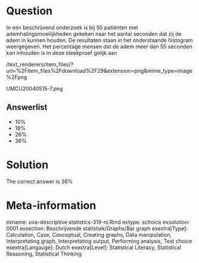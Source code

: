 Question
========

In een beschrijvend onderzoek is bij 50 patiënten met ademhalingsmoeilijkheden gekeken naar het aantal seconden dat zij de adem in kunnen houden. De resultaten staan in het onderstaande histogram weergegeven. Het percentage mensen dat de adem meer dan 55 seconden kan inhouden is in deze steekproef gelijk aan 

 /text_renderers/item_files/?url=%2Fitem_files%2Fdownload%2F29&extension=png&mime_type=image%2Fpng 

 UMCU20040515-7.png 

Answerlist
----------
* 10%
* 18%
* 26%
* 36%

Solution
========

The correct answer is  36% 

Meta-information
================
exname: uva-descriptive statistics-319-nl.Rmd 
extype: schoice 
exsolution: 0001 
exsection: Beschrijvende statistiek/Graphs/Bar graph
exextra[Type]: Calculation, Case, Conceptual, Creating graphs, Data manipulation, Interpretating graph, Interpretating output, Performing analysis, Test choice 
exextra[Langauge]: Dutch 
exextra[Level]: Statistical Literacy, Statistical Reasoning, Statistical Thinking 
